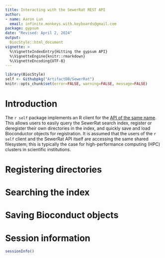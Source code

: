 ```yaml
---
title: Interacting with the SewerRat REST API
author:
- name: Aaron Lun
  email: infinite.monkeys.with.keyboards@gmail.com
package: gypsum
date: "Revised: April 2, 2024"
output:
  BiocStyle::html_document
vignette: >
  %\VignetteIndexEntry{Hitting the gypsum API}
  %\VignetteEngine{knitr::rmarkdown}
  %\VignetteEncoding{UTF-8}
---
```


```r
library(BiocStyle)
self <- Githubpkg("ArtifactDB/SewerRat")
knitr::opts_chunk$set(error=FALSE, warning=FALSE, message=FALSE)
```

# Introduction

The `r self` package implements an R client for the [API of the same name](https://github.com/ArtifactDB/SewerRat).
This allows users to easily query the SewerRat search index, register or deregister their own directories in the index, and quickly save and load Bioconductor objects for registration.
It is assumed that the users of the `r self` client and the SewerRat API itself are accessing the same shared filesystem;
this is typically the case for high-performance computing (HPC) clusters in scientific institutions.

# Registering directories

# Searching the index

# Saving Bioconduct objects

# Session information {-}

```r
sessionInfo()
```
